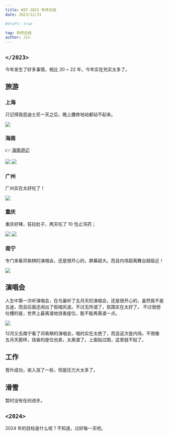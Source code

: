 ```yaml
---
title: WIP 2023 年终总结
date: 2023/12/31

#draft: true

tag: 年终总结
author: Jin
---
```


## `</2023>`

今年发生了好多事情，相比 20 ~ 22 年，今年实在充实太多了。

## 旅游

### 上海

只记得我逛迪士尼一天之后，晚上腰疼地站都站不起来。

![](https://jsd.cdn.zzko.cn/gh/caijinyc/images@main/20240110/IMG_5052.6ya2avvex1g0.webp)

### 海南

👉 [海南游记](./hainan-travel-journal.mdx)

![](https://jsd.cdn.zzko.cn/gh/caijinyc/images@main/20240110/IMG_5368.c8xsf6v271k.webp)
![](https://jsd.cdn.zzko.cn/gh/caijinyc/images@main/picx/DSC05597.54z4xunw3rs0.webp)

### 广州

广州实在太好吃了！

![](https://jsd.cdn.zzko.cn/gh/caijinyc/images@main/20240110/Group-3.3qai17bqgq40.webp)

### 重庆

重庆好辣，狂拉肚子，两天吃了 10 包止泻药；

![](https://jsd.cdn.zzko.cn/gh/caijinyc/images@main/20240110/IMG_5824-1.1bfoepaiumo0.webp)
![](https://jsd.cdn.zzko.cn/gh/caijinyc/images@main/20240110/IMG_5836-2.40s7io1op6k0.webp)

### 南宁

专门来看邓紫棋的演唱会，还是很开心的，屏幕超大。而且内场距离舞台超级近！

![](https://jsd.cdn.zzko.cn/gh/caijinyc/images@main/20240110/Group-4.4gpk7onb9a0.webp)

## 演唱会

人生中第一次听演唱会，在鸟巢听了五月天的演唱会，还是很开心的，虽然我不是五迷，而且后面还闹出了假唱风波。不过无所谓了，氛围实在太好了。
不过很想吐槽的是，世界上最离谱地烧香座位，能不能再离谱一点。

![](https://jsd.cdn.zzko.cn/gh/caijinyc/images@main/20240110/IMG_5181.1exm326fhpfk.webp)

12月又去南宁看了邓紫棋的演唱会，唱的实在太绝了，而且这次是内场，不用像五月天那样，烧香的座位也卖，太离谱了。上面贴过图，这里就不贴了。

## 工作

晋升成功，收入涨了一些，但是压力大太多了。

[//]: # (## 入坑工程学键盘)

## 滑雪

暂时没有任何进步。



## `<2024>`

2024 年的目标是什么呢？不知道，过好每一天吧。